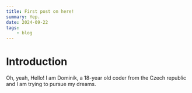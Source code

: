 ```yaml
---
title: First post on here!
summary: Yep.
date: 2024-09-22
tags:
    - blog
---
```


# Introduction
Oh, yeah, Hello! I am Dominik, a 18-year old coder from the Czech republic and I am trying to pursue my dreams.

